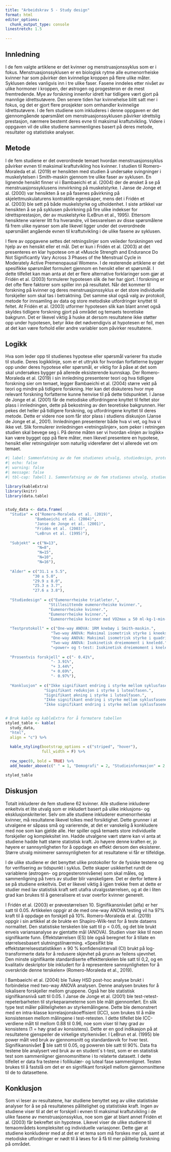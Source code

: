 ```yaml
---
title: "Arbeidskrav 5 - Study design"
format: html
editor_options: 
  chunk_output_type: console
linestretch: 1.5
  
---
```


## Innledning 

I de fem valgte artiklene er det kvinner og menstruasjonssyklus som er i fokus. Menstruasjonssyklusen er en biologisk rytme alle eumenorrheiske kvinner har som påvirker den kvinnelige kroppen på flere ulike måter. Syklusen deles vanligvis inn i tre ulike faser. Fasene inndeles etter nivået av ulike hormoner i kroppen, der østrogen og progesteron er de mest fremtredende. Mye av forskning innenfor idrett har tidligere vært gjort på mannlige idrettsutøvere. Den senere tiden har kvinnehelse blitt satt mer i fokus, og det er gjort flere prosjekter som omhandler kvinnelige idrettsutøvere. I de fem studiene som inkluderes i denne oppgaven er det gjennomgående spørsmålet om menstruasjonssyklusen påvirker idrettslig prestasjon, nærmere bestemt deres evne til maksimal kraftutvikling. Videre i oppgaven vil de ulike studiene sammenlignes basert på deres metode, resultater og statistiske analyser. 

## Metode

I de fem studiene er det overordnede temaet hvordan menstruasjonssyklus påvirker evnen til maksimal kraftutvikling hos kvinner. I studien til Romero-Moraleda et al. (2019) er hensikten med studien å undersøke svingninger i muskelytelsen i Smith-maskin gjennom tre ulike faser av syklusen. En lignende hensikt finner vi i Bambaeichi et al. (2004) der de ønsket å se på menstruasjonssyklusens innvirkning på muskelstyrke. I Janse de Jonge et al. (2000) var hensikten å se på fasenes påvirkning på skjelettmuskulaturens kontraktile egenskaper, mens det i Fridén et al. (2003) ble sett på både muskelstyrke og utholdenhet. I siste artikkel var hensikten å se på syklusen påvirkning på fire ulike indekser for idrettsprestasjon, der av muskelstyrke (LeBrun et al., 1995). Ettersom hensiktene varierer litt fra hverandre, vil besvarelsen av disse spørsmålene få frem ulike nyanser som alle likevel ligger under det overordnede spørsmålet angående evnen til kraftutvikling i de ulike fasene av syklusen. 

I flere av oppgavene settes det retningslinjer som veileder forskningen ved hjelp av en hensikt eller et mål. Det er kun i Fridén et al. (2003) at det presenteres en klar hypotese om at «Muscle Strength and Endurance Do Not Significantly Vary Across 3 Phases of the Menstrual Cycle in Moderately Active Premenopausal Women». I de resterende artiklene er det spesifikke spørsmålet formulert gjennom en hensikt eller et spørsmål. I dette tilfellet kan man anta at det er flere alternative forklaringer som gjør at Fridén et al. (2003) formulerer hypotesen slik de her har gjort. I forskning er det ofte flere faktorer som spiller inn på resultatet. Når det kommer til forskning på kvinner og deres menstruasjonssyklus er det store individuelle forskjeller som skal tas i betraktning. Det samme skal også valg av protokoll, metode for innsamling av data og store metodiske utfordringer knyttet til feltet. At Fridén et al. (2003) utformer hypotesen slik kan blant annet også skyldes tidligere forskning gjort på området og temaets teoretiske bakgrunn. Det er likevel viktig å huske at dersom resultatene ikke støtter opp under hypotesen, betyr ikke det nødvendigvis at hypotesen er feil, men at det kan være forhold eller andre variabler som påvirker resultatene. 

## Logikk

Hva som leder opp til studienes hypotese eller spørsmål varierer fra studie til studie. Deres logikklinje, som er et uttrykk for hvordan forfatterne bygger opp under deres hypotese eller spørsmål, er viktig for å påse at det som skal undersøkes bygger på allerede eksisterende kunnskap. Der Romero-Moraleda et al. (2019) i sin innledning presenterer teori og hva tidligere forskning sier om temaet, legger Bambaeichi et al. (2004) større vekt på teori og mindre på tidligere forskning. Her kan det diskuteres hvor mye relevant forskning forfatterne kunne henvise til på dette tidspunktet. I Janse de Jonge et al. (2001) får de metodiske utfordringene knyttet til feltet stor plass i innledningen, dette på bekostning av den teoretiske bakgrunnen. Her pekes det heller på tidligere forskning, og utfordringene knyttet til deres metode. Dette er videre noe som får stor plass i studiens diskusjon (Janse de Jonge et al., 2001). Innledningen presenterer både hva vi vet, og hva vi ikke vet. Slik formulerer innledningen «retningslinjer», som peker i retningen studien skal bevege seg i. På denne måten ser vi hvordan «linjen av logikk» kan være bygget opp på flere måter, men likevel presentere en hypotese, hensikt eller retningslinjer som naturlig viderefører det vi allerede vet om temaet. 

```r
#| label: Sammenfatning av de fem studienes utvalg, studiedesign, protokoller og resultat. 
#| echo: false
#| warning: false
#| message: false
#| tbl-cap: Tabell 1. Sammenfatning av de fem studienes utvalg, studiedesign, protokoller og resultat.

library(kableExtra)
library(knitr)
library(data.table)


study_data <- data.frame(
  "Studie" = c("Romero-Moraleda et al. (2019)", 
             "Bambaeichi et al. (2004)", 
             "Janse de Jonge et al. (2001)", 
             "Fridén et al. (2003)", 
             "LeBrun et al. (1995)"),
  
  "Subjekt" = c("N=13", 
              "N=8", 
              "N=15", 
              "N=10", 
              "N=16"),
  
  "Alder" = c("31.1 ± 5.5", 
            "30 ± 5.0", 
            "29.9 ± 8.0", 
            "25.3 ± 3.7", 
            "27.6 ± 3.8"),
  
  "Studiedesign" = c("Eumenorrheiske triatleter.", 
                   "Stillesittende eumenorrheiske kvinner.", 
                   "Eumenorrheiske kvinner.", 
                   "Eumenorrheiske kvinner.", 
                   "Eumenorrheiske kvinner med VO2max ≥ 50 ml·kg-1·min-1"),
  
  "Testprotokoll" = c("One-way ANOVA: 1RM knebøy i Smith-maskin.", 
                    "Two-way ANOVA: Maksimal isometrisk styrke i kneekstensoren.", 
                    "One-way ANOVA: Maksimal isometrisk styrke i quadriceps.", 
                    "Two-way ANOVA: Isokinetisk dreiemoment i kneledd.", 
                    "«power» og t-test: Isokinetisk dreiemoment i kneledd."),
  
  "Prosentvis forskjell" = c("- 0.41%", 
                    "- 3.91%", 
                    "+ 3.44%", 
                    "+ 0.69%", 
                    "- 0.97%"),
  
  "Konklusjon" = c("Ikke signifikant endring i styrke mellom syklusfasene.", 
                 "Signifikant reduksjon i styrke i lutealfasen.", 
                 "Signifikant økning i styrke i lutealfasen.", 
                 "Ikke signifikant endring i styrke mellom syklusfasene.", 
                 "Ikke signifikant endring i styrke mellom syklusfasene."))


# Bruk kable og kableExtra for å formatere tabellen
styled_table <- kable(
  study_data,
  "html", 
  align = "c") %>%
  
  kable_styling(bootstrap_options = c("striped", "hover"), 
                full_width = F) %>%
  
  row_spec(0, bold = TRUE) %>%
  add_header_above(c(" " = 1, "Demografi" = 2, "Studieinformasjon" = 2, "Funn" = 2))

styled_table


```

## Diskusjon

Totalt inkluderer de fem studiene 62 kvinner. Alle studiene inkluderer enkeltvis et lite utvalg som er inkludert basert på ulike inklusjons- og eksklusjonskriterier. Selv om alle studiene inkluderer eumenorrheiske kvinner, må resultatene likevel tolkes med forsiktighet. Dette grunner i at utvalgene er såpass små og varierende, at det er vanskelig å konkludere med noe som kan gjelde alle. Her spiller også temaets store individuelle forskjeller og kompleksitet inn. Hadde utvalgene vært større kan vi anta at studiene hadde hatt større statistisk kraft. Jo høyere denne kraften er, jo høyere er sannsynligheten for å oppdage en effekt dersom den eksisterer. Større utvalg minimerer sannsynligheten for at resultatene vi får er tilfeldige. 

I de ulike studiene er det benyttet ulike protokoller for de fysiske testene og for verifisering av tidspunkt i syklus. Dette skaper usikkerhet rundt de variablene (østrogen- og progesteronnivåene) som skal måles, og sammenligning på tvers av studier blir vanskeligere. Det er derfor lettere å se på studiene enkeltvis. Det er likevel viktig å igjen trekke frem at dette er studier med lav statistisk kraft sett utafra utvalgsstørrelsen, og at de i liten grad kan brukes til å generalisere et svar overfor kvinner generelt.

I Fridén et al. (2003) er prøvestørrelsen 10. Signifikansnivået (alfa) er her satt til 0.05. Artikkelen oppgir at de med one-way ANOVA testing vil ha 97% kraft til å oppdage en forskjell på 10%. Romero-Moraleda et al. (2019) oppgir i sin artikkel at de brukte en Shapiro-Wilk-test for å teste dataens normalitet. Den statistiske terskelen ble satt til p < 0.05, og det ble brukt enveis variansanalyse av gjentatte mål (ANOVA). Studien viser ikke til noen signifikante funn. Effektstørrelsen (ES) ble også beregnet for å tillate en størrelsesbasert slutningstilnærming. «Spesifikt ble effektstørrelsesstatistikken ± 90 % konfidensintervall (CI) brukt på log-transformerte data for å redusere skjevhet på grunn av feilens ujevnhet. Den minste signifikante standardiserte effektterskelen ble satt til 0,2, og en kvalitativ deskriptor ble inkludert for å representere sannsynligheten for å overskride denne terskelen» (Romero-Moraleda et al., 2019). 

I Bambaeichi et al. (2004) ble Tukey HSD post-hoc analyse brukt i forbindelse med two-way ANOVA analysen. Denne analysen brukes for å lokalisere forskjeller mellom gruppene. Også her ble statistisk signifikansnivå satt til 0.05. I Janse de Jonge et al. (2001) ble test-retest-repeterbarheten til styrkeparameterne som ble målt gjennomført. En slik type test måler påliteligheten av styrkemålingene. Dette ble demonstrert med en intra-klasse korrelasjonskoeffisient (ICC), som brukes til å måle konsistensen mellom målingene i test-retesten. I dette tilfellet ble ICC-verdiene målt til mellom 0.88 til 0.96, noe som viser til høy grad av konsistens (1 = høy grad av konsistens). Dette er en god indikasjon på at resultatene gjenspeiler de virkelige styrkenivåer. I LeBrun et al. (1995) ble power målt ved bruk av gjennomsnitt og standardavvik for hver test. Signifikansnivået  ble satt til 0.05, og poweren ble satt til 90%. Data fra testene ble analysert ved bruk av en student´s t-test, som er en statistisk test som sammenligner gjennomsnittene i to relaterte datasett. I dette tilfellet er data fra testene i follikulær- og luteal fase sammenlignet. Testen brukes til å fastslå om det er en signifikant forskjell mellom gjennomsnittene til de to datasettene. 

## Konklusjon

Som vi leser av resultatene, har studiene benyttet seg av ulike statistiske analyser for å se på resultatenes pålitelighet og statistiske kraft. Ingen av studiene viser til at det er forskjell i evnen til maksimal kraftutvikling i de ulike fasene av menstruasjonssyklus, noe som gjør at blant annet Fridén et al. (2003) får bekreftet sin hypotese. Likevel viser de ulike studiene til temaområdets kompleksitet og individuelle variasjoner. Dette gjør at studiene konkluderer med at det er et tema som må forskes mer på, samt at metodiske utfordringer er nødt til å løses for å få til mer pålitelig forskning på området.  



